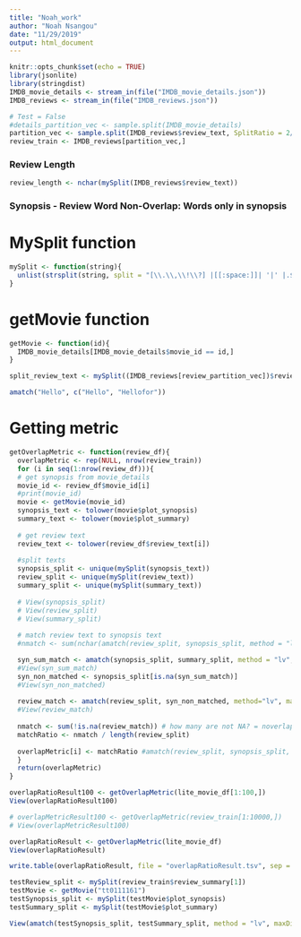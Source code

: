 ---
title: "Noah_work"
author: "Noah Nsangou"
date: "11/29/2019"
output: html_document
---

```{r setup, include=FALSE}
knitr::opts_chunk$set(echo = TRUE)
library(jsonlite)
library(stringdist)
IMDB_movie_details <- stream_in(file("IMDB_movie_details.json"))
IMDB_reviews <- stream_in(file("IMDB_reviews.json"))
```


```{r}
# Test = False
#details_partition_vec <- sample.split(IMDB_movie_details)
partition_vec <- sample.split(IMDB_reviews$review_text, SplitRatio = 2/3)
review_train <- IMDB_reviews[partition_vec,]

```

### Review Length
```{r}
review_length <- nchar(mySplit(IMDB_reviews$review_text))
```


### Synopsis - Review Word Non-Overlap: Words only in synopsis

# MySplit function
```{r}
mySplit <- function(string){
  unlist(strsplit(string, split = "[\\.\\,\\!\\?] |[[:space:]]| '|' |.$"))
}
```

# getMovie function
```{r}
getMovie <- function(id){
  IMDB_movie_details[IMDB_movie_details$movie_id == id,]
}
```


```{r}
split_review_text <- mySplit((IMDB_reviews[review_partition_vec])$review_text)

amatch("Hello", c("Hello", "Hellofor"))
```
# Getting metric
```{r}
getOverlapMetric <- function(review_df){
  overlapMetric <- rep(NULL, nrow(review_train))
  for (i in seq(1:nrow(review_df))){
  # get synopsis from movie_details
  movie_id <- review_df$movie_id[i]
  #print(movie_id)
  movie <- getMovie(movie_id)
  synopsis_text <- tolower(movie$plot_synopsis)
  summary_text <- tolower(movie$plot_summary)
  
  # get review text
  review_text <- tolower(review_df$review_text[i])
  
  #split texts 
  synopsis_split <- unique(mySplit(synopsis_text))
  review_split <- unique(mySplit(review_text))
  summary_split <- unique(mySplit(summary_text))
  
  # View(synopsis_split)
  # View(review_split)
  # View(summary_split)
  
  # match review text to synopsis text
  #nmatch <- sum(nchar(amatch(review_split, synopsis_split, method = "lv", maxDist = 1)), na.rm = TRUE)

  syn_sum_match <- amatch(synopsis_split, summary_split, method = "lv", maxDist = .5)
  #View(syn_sum_match)
  syn_non_matched <- synopsis_split[is.na(syn_sum_match)]
  #View(syn_non_matched)
  
  review_match <- amatch(review_split, syn_non_matched, method="lv", maxDist = 1)
  #View(review_match)
  
  nmatch <- sum(!is.na(review_match)) # how many are not NA? = noverlap btw review and synopsis-unique words
  matchRatio <- nmatch / length(review_split)
  
  overlapMetric[i] <- matchRatio #amatch(review_split, synopsis_split, method = "lv", maxDist = 1)
  }
  return(overlapMetric)
}

overlapRatioResult100 <- getOverlapMetric(lite_movie_df[1:100,])
View(overlapRatioResult100)

# overlapMetricResult100 <- getOverlapMetric(review_train[1:10000,])
# View(overlapMetricResult100)

overlapRatioResult <- getOverlapMetric(lite_movie_df)
View(overlapRatioResult)

write.table(overlapRatioResult, file = "overlapRatioResult.tsv", sep = "\t", row.names = F)

testReview_split <- mySplit(review_train$review_summary[1])
testMovie <- getMovie("tt0111161")
testSynopsis_split <- mySplit(testMovie$plot_synopsis)
testSummary_split <- mySplit(testMovie$plot_summary)

View(amatch(testSynopsis_split, testSummary_split, method = "lv", maxDist = 1))
```



